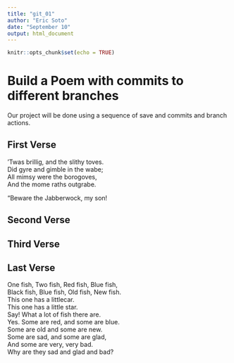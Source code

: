 ```yaml
---
title: "git_01"
author: "Eric Soto"
date: "September 10"
output: html_document
---
```


```r
knitr::opts_chunk$set(echo = TRUE)
```
# Build a Poem with commits to different branches
Our project will be done using a sequence of save and commits and branch actions.
<!-- Do not modify or change any text in "!--" bracketed areas such as this --- these are instructions to
you, if you change any of this the git program will notice it and compromise your git merging strategy !-->

## First Verse 
<!--Put the first five lines of a poem by Lewis Carrol in this section!-->
’Twas brillig, and the slithy toves.  
Did gyre and gimble in the wabe;  
All mimsy were the borogoves,  
And the mome raths outgrabe.  
  
“Beware the Jabberwock, my son!  
   
  
## Second Verse
<!--Put the first five lines of a poem by Robert Frost here!-->

## Third Verse
<!--Put the first two verses of The Walrus and the Carpenter here!-->

## Last Verse
<!--Put a short poem of your choice 8-20 lines,here!-->
One fish, Two fish, Red fish, Blue fish,   
Black fish, Blue fish, Old fish, New fish.   
This one has a littlecar.   
This one has a little star.  
Say! What a lot of fish there are.  
Yes. Some are red, and some are blue.  
Some are old and some are new.  
Some are sad, and some are glad,  
And some are very, very bad.  
Why are they sad and glad and bad?  
  